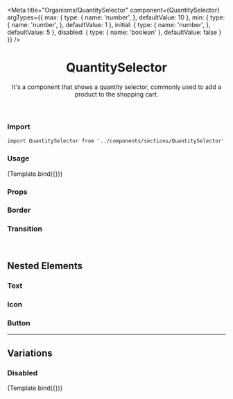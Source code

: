

<Meta
  title="Organisms/QuantitySelector"
  component={QuantitySelector}
  argTypes={{
    max: {
      type: {
        name: 'number',
      },
      defaultValue: 10
    },
    min: {
      type: {
        name: 'number',
      },
      defaultValue: 1
    },
    initial: {
      type: {
        name: 'number',
      },
      defaultValue: 5
    },
    disabled: {
      type: {
        name: 'boolean'
      },
      defaultValue: false
    }
  }}
/>


<header>

# QuantitySelector

It's a component that shows a quantity selector, commonly used to add a product to the shopping cart.

</header>

### Import

`import QuantitySelector from '../components/sections/QuantitySelector'`

### Usage

<Canvas>
  <Story
    name="QuantitySelector"
  >
    {Template.bind({})}
  </Story>
</Canvas>

### Props

<ArgsTable story="QuantitySelector" />

<TokenTable>
  <TokenRow
    token="--fs-qty-selector-width"
    value="calc(var(--fs-control-tap-size) * 2.7)"/>
  <TokenRow
    token="--fs-qty-selector-height"
    value="calc(var(--fs-control-tap-size) + (var(--fs-qty-selector-border-width) * 2))"/>
  <TokenRow
    token="--fs-qty-selector-shadow"
    value="none"/>
  <TokenRow
    token="--fs-qty-selector-shadow-hover"
    value="0 0 0 var(--fs-border-width) var(--fs-border-color-active)"/>
  <TokenRow
    token="--fs-qty-selector-bkg-color"
    value="var(--fs-color-body-bkg)"
    isColor/>
  <TokenRow
    token="--fs-qty-selector-bkg-color-hover"
    value="var(--fs-qty-selector-bkg-color)"
    isColor/>
</TokenTable>

### Border

<TokenTable>
  <TokenRow token="--fs-qty-selector-border-radius"      value="var(--fs-border-radius)"/>
  <TokenRow token="--fs-qty-selector-border-width"       value="var(--fs-border-width)"/>
  <TokenRow token="--fs-qty-selector-border-width-hover" value="var(--fs-border-width)"/>
  <TokenRow token="--fs-qty-selector-border-color"       value="var(--fs-border-color)" isColor/>
  <TokenRow token="--fs-qty-selector-border-color-hover" value="var(--fs-border-color-active)" isColor/>
</TokenTable>

### Transition

<TokenTable>
  <TokenRow token="--fs-qty-selector-transition-function" value="var(--fs-transition-function)"/>
  <TokenRow token="--fs-qty-selector-transition-property" value="var(--fs-transition-property)"/>
  <TokenRow token="--fs-qty-selector-transition-timing  " value="var(--fs-transition-timing)"/>
</TokenTable>

<br />

## Nested Elements

### Text

<TokenTable>
  <TokenRow token="--fs-qty-selector-text-size" value="var(--fs-text-size-base)" />
  <TokenRow token="--fs-qty-selector-text-color" value="var(--fs-color-text)" isColor />
  <TokenRow token="--fs-qty-selector-text-color-hover" value="var(--fs-qty-selector-text-color)" isColor />
</TokenTable>

### Icon

<TokenTable>
  <TokenRow token="--fs-qty-selector-icon-color" value="var(--fs-color-link)" isColor />
  <TokenRow token="--fs-qty-selector-icon-color-hover" value="var(--fs-border-color-active)" isColor />
</TokenTable>

### Button

<TokenTable>
  <TokenRow token="--fs-qty-selector-button-shadow" value="none"/>
  <TokenRow token="--fs-qty-selector-button-shadow-hover" value="none"/>
  <TokenRow token="--fs-qty-selector-button-bkg-color" value="transparent"/>
  <TokenRow token="--fs-qty-selector-button-bkg-color-hover" value="var(--fs-color-primary-bkg-light)" isColor  />
  <TokenRow token="--fs-qty-selector-button-bkg-color-focus" value="var(--fs-qty-selector-button-bkg-color-hover)" isColor/>
  <TokenRow token="--fs-qty-selector-button-border-radius"   value="var(--fs-qty-selector-border-radius)"/>
</TokenTable>

---

## Variations

### Disabled

<Canvas>
  <Story
    name="Disabled"
    args={{
      disabled: true
    }}
  >
    {Template.bind({})}
  </Story>
</Canvas>

<TokenTable>
  <TokenRow token="--fs-qty-selector-disabled-bkg-color" value="var(--fs-color-disabled-bkg)" isColor />
  <TokenRow token="--fs-qty-selector-disabled-text-color" value="var(--fs-color-disabled-text)" isColor />
  <TokenRow token="--fs-qty-selector-disabled-icon-color" value="var(--fs-border-color-light-disabled)" isColor />
  <TokenRow token="--fs-qty-selector-disabled-border-color" value="var(--fs-qty-selector-disabled-bkg-color)" isColor />
  <TokenRow token="--fs-qty-selector-disabled-button-bkg-color" value="var(--fs-qty-selector-button-bkg-color-hover)" isColor />
</TokenTable>
